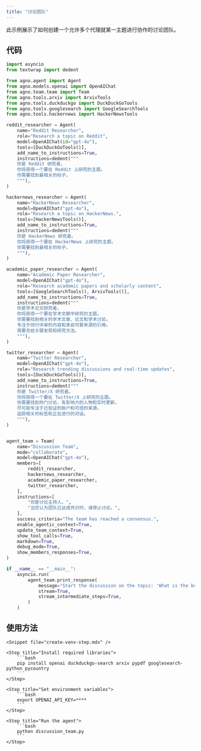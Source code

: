 ```yaml
---
title: "讨论团队"
---
```


此示例展示了如何创建一个允许多个代理就某一主题进行协作的讨论团队。

## 代码

```python discussion_team.py
import asyncio
from textwrap import dedent

from agno.agent import Agent
from agno.models.openai import OpenAIChat
from agno.team.team import Team
from agno.tools.arxiv import ArxivTools
from agno.tools.duckduckgo import DuckDuckGoTools
from agno.tools.googlesearch import GoogleSearchTools
from agno.tools.hackernews import HackerNewsTools

reddit_researcher = Agent(
    name="Reddit Researcher",
    role="Research a topic on Reddit",
    model=OpenAIChat(id="gpt-4o"),
    tools=[DuckDuckGoTools()],
    add_name_to_instructions=True,
    instructions=dedent("""
    你是 Reddit 研究者。
    你将获得一个要在 Reddit 上研究的主题。
    你需要找到最相关的帖子。
    """),
)

hackernews_researcher = Agent(
    name="HackerNews Researcher",
    model=OpenAIChat("gpt-4o"),
    role="Research a topic on HackerNews.",
    tools=[HackerNewsTools()],
    add_name_to_instructions=True,
    instructions=dedent("""
    你是 HackerNews 研究者。
    你将获得一个要在 HackerNews 上研究的主题。
    你需要找到最相关的帖子。
    """),
)

academic_paper_researcher = Agent(
    name="Academic Paper Researcher",
    model=OpenAIChat("gpt-4o"),
    role="Research academic papers and scholarly content",
    tools=[GoogleSearchTools(), ArxivTools()],
    add_name_to_instructions=True,
    instructions=dedent("""
    你是学术论文研究者。
    你将获得一个要在学术文献中研究的主题。
    你需要找到相关的学术文章、论文和学术讨论。
    专注于同行评审的内容和来自可靠来源的引用。
    简要总结关键发现和研究方法。
    """),
)

twitter_researcher = Agent(
    name="Twitter Researcher",
    model=OpenAIChat("gpt-4o"),
    role="Research trending discussions and real-time updates",
    tools=[DuckDuckGoTools()],
    add_name_to_instructions=True,
    instructions=dedent("""
    你是 Twitter/X 研究者。
    你将获得一个要在 Twitter/X 上研究的主题。
    你需要找到热门讨论、有影响力的人物和实时更新。
    尽可能专注于已验证的账户和可信的来源。
    追踪相关的标签和正在进行的对话。
    """),
)


agent_team = Team(
    name="Discussion Team",
    mode="collaborate",
    model=OpenAIChat("gpt-4o"),
    members=[
        reddit_researcher,
        hackernews_researcher,
        academic_paper_researcher,
        twitter_researcher,
    ],
    instructions=[
        "你是讨论主持人。",
        "当您认为团队已达成共识时，请停止讨论。",
    ],
    success_criteria="The team has reached a consensus.",
    enable_agentic_context=True,
    update_team_context=True,
    show_tool_calls=True,
    markdown=True,
    debug_mode=True,
    show_members_responses=True,
)

if __name__ == "__main__":
    asyncio.run(
        agent_team.print_response(
            message="Start the discussion on the topic: 'What is the best way to learn to code?'",
            stream=True,
            stream_intermediate_steps=True,
        )
    )
```

## 使用方法

<Steps>

    <Snippet file="create-venv-step.mdx" />

    <Step title="Install required libraries">
        ```bash
        pip install openai duckduckgo-search arxiv pypdf googlesearch-python pycountry 
        ```
    </Step>

    <Step title="Set environment variables">
        ```bash
        export OPENAI_API_KEY=****
        ```
    </Step>

    <Step title="Run the agent">
        ```bash
        python discussion_team.py
        ```
    </Step>

</Steps>